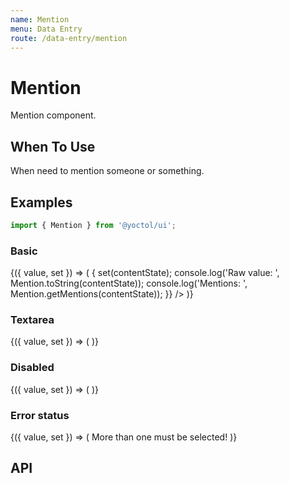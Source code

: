 ```yaml
---
name: Mention
menu: Data Entry
route: /data-entry/mention
---
```





# Mention

Mention component.

## When To Use

When need to mention someone or something.

## Examples

```js
import { Mention } from '@yoctol/ui';
```

### Basic

<Playground>
  <Value initial={Mention.toContentState('我想要一杯 @飲料')}>
    {({ value, set }) => (
      <Mention
        suggestions={['飲料', '食物']}
        value={value}
        onChange={contentState => {
          set(contentState);
          console.log('Raw value: ', Mention.toString(contentState));
          console.log('Mentions: ', Mention.getMentions(contentState));
        }}
      />
    )}
  </Value>
</Playground>

### Textarea

<Playground>
  <Value initial={Mention.toContentState('')}>
    {({ value, set }) => (
      <Mention
        suggestions={['drink', 'food']}
        value={value}
        onChange={set}
        textarea
      />
    )}
  </Value>
</Playground>

### Disabled

<Playground>
  <Value initial={Mention.toContentState('')}>
    {({ value, set }) => (
      <Mention
        suggestions={['drink', 'food']}
        value={value}
        onChange={set}
        disabled
      />
    )}
  </Value>
</Playground>

### Error status

<Playground>
  <Value initial={Mention.toContentState('I want a @food')}>
    {({ value, set }) => (
      <FormField error>
        <Mention
          error
          suggestions={['drink', 'food']}
          value={value}
          onChange={set}
        />
        <Hint>More than one must be selected!</Hint>
      </FormField>
    )}
  </Value>
</Playground>

## API

<PropsTable of={Mention} />
